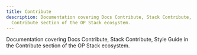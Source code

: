 ```yaml
---
title: Contribute
description: Documentation covering Docs Contribute, Stack Contribute, Style Guide in the
  Contribute section of the OP Stack ecosystem.
---
```

Documentation covering Docs Contribute, Stack Contribute, Style Guide in the Contribute section of the OP Stack ecosystem.

<CardGroup>
  <Card title="Ways to contribute to Optimism Docs" href="/connect/contribute/docs-contribute" />
  <Card title="Contribute to the OP Stack" href="/connect/contribute/stack-contribute" />
  <Card title="Optimism Docs style guide" href="/connect/contribute/style-guide" />
</CardGroup>
